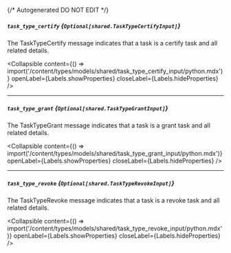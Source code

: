 {/* Autogenerated DO NOT EDIT  */}

##### `task_type_certify` *{`Optional[shared.TaskTypeCertifyInput]`}*
The TaskTypeCertify message indicates that a task is a certify task and all related details.

<Collapsible content={() => import('/content/types/models/shared/task_type_certify_input/python.mdx')} openLabel={Labels.showProperties} closeLabel={Labels.hideProperties} />


---
##### `task_type_grant` *{`Optional[shared.TaskTypeGrantInput]`}*
The TaskTypeGrant message indicates that a task is a grant task and all related details.

<Collapsible content={() => import('/content/types/models/shared/task_type_grant_input/python.mdx')} openLabel={Labels.showProperties} closeLabel={Labels.hideProperties} />


---
##### `task_type_revoke` *{`Optional[shared.TaskTypeRevokeInput]`}*
The TaskTypeRevoke message indicates that a task is a revoke task and all related details.

<Collapsible content={() => import('/content/types/models/shared/task_type_revoke_input/python.mdx')} openLabel={Labels.showProperties} closeLabel={Labels.hideProperties} />



